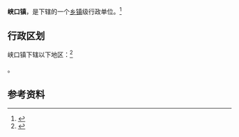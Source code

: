 {{中国乡级行政区|62/11/24/106/000}}

'''峡口镇'''，是{{PRC admin/fullname|62/11/24/106/000|3}}下辖的一个[[乡镇|乡镇]]级行政单位。<ref>{{PRC admin/ref sgc|{{PRC admin/parent|62/11/24/106/000}}}}</ref>

== 行政区划 ==

峡口镇下辖以下地区：<ref>{{PRC admin/ref sgc|62/11/24/106/000}}</ref>

{{PRC admin/children|62/11/24/106/000}}。

== 参考资料 ==

{{reflist}}

{{行政区划小作品}}
{{PRC admin/navcat|62/11/24/106/000}}